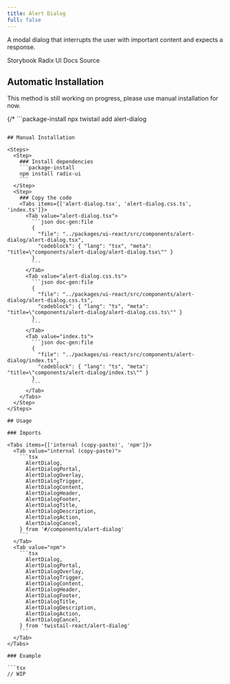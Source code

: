 ```yaml
---
title: Alert Dialog
full: false
---
```


A modal dialog that interrupts the user with important content and expects a response.

<Badges>
  <BadgeLink href="https://storybook.twistail.com/?path=/docs/base-components-alertdialog--default" external>
    Storybook
  </BadgeLink>
  <BadgeLink href="https://www.radix-ui.com/primitives/docs/components/alert-dialog#api-reference" external>
    Radix UI Docs
  </BadgeLink>
  <BadgeLink href="https://github.com/riipandi/twistail/tree/main/packages/ui-react/src/components/alert-dialog" external>
    Source
  </BadgeLink>
</Badges>

## Automatic Installation

<Callout type='warn'>
  This method is still working on progress, please use manual installation for now.
</Callout>

{/* ```package-install
npx twistail add alert-dialog
``` */}

## Manual Installation

<Steps>
  <Step>
    ### Install dependencies
    ```package-install
    npm install radix-ui
    ```
  </Step>
  <Step>
    ### Copy the code
    <Tabs items={['alert-dialog.tsx', 'alert-dialog.css.ts', 'index.ts']}>
      <Tab value="alert-dialog.tsx">
        ```json doc-gen:file
        {
          "file": "../packages/ui-react/src/components/alert-dialog/alert-dialog.tsx",
          "codeblock": { "lang": "tsx", "meta": "title=\"components/alert-dialog/alert-dialog.tsx\"" }
        }
        ```
      </Tab>
      <Tab value="alert-dialog.css.ts">
        ```json doc-gen:file
        {
          "file": "../packages/ui-react/src/components/alert-dialog/alert-dialog.css.ts",
          "codeblock": { "lang": "ts", "meta": "title=\"components/alert-dialog/alert-dialog.css.ts\"" }
        }
        ```
      </Tab>
      <Tab value="index.ts">
        ```json doc-gen:file
        {
          "file": "../packages/ui-react/src/components/alert-dialog/index.ts",
          "codeblock": { "lang": "ts", "meta": "title=\"components/alert-dialog/index.ts\"" }
        }
        ```
      </Tab>
    </Tabs>
  </Step>
</Steps>

## Usage

### Imports

<Tabs items={['internal (copy-paste)', 'npm']}>
  <Tab value="internal (copy-paste)">
    ```tsx
      AlertDialog,
      AlertDialogPortal,
      AlertDialogOverlay,
      AlertDialogTrigger,
      AlertDialogContent,
      AlertDialogHeader,
      AlertDialogFooter,
      AlertDialogTitle,
      AlertDialogDescription,
      AlertDialogAction,
      AlertDialogCancel,
    } from '#/components/alert-dialog'
    ```
  </Tab>
  <Tab value="npm">
    ```tsx
      AlertDialog,
      AlertDialogPortal,
      AlertDialogOverlay,
      AlertDialogTrigger,
      AlertDialogContent,
      AlertDialogHeader,
      AlertDialogFooter,
      AlertDialogTitle,
      AlertDialogDescription,
      AlertDialogAction,
      AlertDialogCancel,
    } from 'twistail-react/alert-dialog'
    ```
  </Tab>
</Tabs>

### Example

```tsx
// WIP
```
